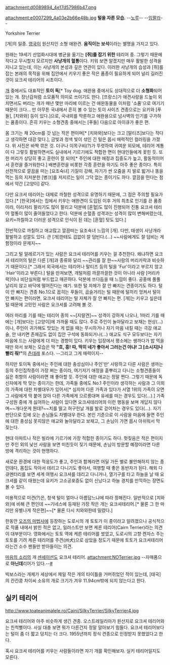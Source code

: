 attachment:d0089894_4e17d57986b47.png

attachment:e0007299_4a03e2b66e48b.jpg
'''털을 자른 모습.''' --[[노루]]-- --[[임팔라]]--

Yorkshire Terrier

[개]의 일종.
[[영국]]이 원산지인 소형 애완견. '''움직이는 보석'''이라는 별명을 가지고 있다.

원래는 19세기 산업화시대에 병균을 옮기는 '''[쥐]를 잡기 위한''' 테리어 종. 그렇기 때문에 작다고 무시할지 모르지만 '''사냥개의 혈통'''이다. 키워 보면 알겠지만 매우 활발한 성격을 지니고 있는데, 이는 사냥개의 본성과 깊은 연관이 있다. 이러한 사냥개의 습성과 [쥐]를 잡는 본래의 목적을 위해 집안에서 키우기 좋은 작은 품종이 필요하게 되어 널리 길러진것이 요크셔 테리어의 시초이다.

[[개]] 중에서도 대표적인 '''토이 독'''[* Toy dog. 애완용 중에서도 상대적으로 더 '''소형화'''되어 있는 개. 장난감처럼 소모품적 의미로 쓰이기도 한다. [프랑스]가 애견사랑을 드높이 외치면서도 버리는 개가 매년 몇만 마리에 이르는 건 애완동물을 이처럼 '소품'으로 여기기 때문이 크다… 만 아무튼 국내에서 흔히 볼 수 있는 토이 사이즈 견종으로는 요키와 [푸들], [치와와] 등이 있다.]으로, 국내외를 막론하고 애완용으로 넘사벽의 인기를 구가하는 품종이다. 흔히 키우는 소형견종 중에서는 [푸들] 다음으로 아이큐가 좋은 편.

몸 크기는 채 20cm를 갓 넘는 작은 편이며[* [치와와]보다는 크고 [말티즈]보다는 작다고 생각하면 대강 맞다.], 금빛과 청색 빛이 섞인 긴 털은 몹시 매력적인 컬러링을 가졌다. 위 사진은 바짝 깎은 것. 더구나 이목구비(?)가 뚜렷하여 귀여운 외모에, 테리어 계통이 다 그렇듯 활발하면서도 실내에서 기르기에도 적합한 면이 현대인들에게 꽂힌 듯. 또한 머리가 상당히 좋고 훈련이 잘 되어[* 주인에 대한 애정과 집중도가 높고, 활동적이어서 훈련을 즐거워한다.] 배변훈련을 비롯한 각종 훈련을 하기도 아주 좋은 종이다. 특히 선천적으로 깔끔을 떠는 [요조숙녀] 기질이 강해, 자기가 싼 오줌을 지 발로 밟거나 똥을 먹는 등의 지저분한 [병크]를 저지르는 일이 그닥 없는 종이기도 하다. 깔끔을 떤다는 점에서 약간 [고양이] 같다. 

다만 요크셔 테리어는 대체로 까칠한 성격으로 유명하기 때문에, 그 점은 주의할 필요가 있다.[* [한국]에서는 집에서 키우는 애완견이 도입된 이후 거의 최초로 인기를 끈 품종이라, 이리저리 팔리기도 많이 팔리고 덕분에 [혼혈]도 많이 진행되어 진퉁 요크셔 테리어 혈통이 많이 줄어들었다고 한다. 덕분에 순혈종 성격과는 성격이 많이 변해버렸는데, 요키=까칠하고 더러운 성격으로 인식이 된 데는 [혼혈] 탓도 있다.]

전반적으로 까칠하고 애교많고 깔끔떠는 요조숙녀 느낌의 [개]. 다만, 태생이 사냥개라 활발하고 성깔도 있다. 큰 [개]한테도 겁없이 잘 덤빈다.(…)
~~사람에게도 잘 덤비는 게 함정이라 문제지~~

그리고 털 알레르기가 있는 사람은 요크셔 테리어를 키우는 걸 추천한다. 왜냐하면 요크셔 테리어의 털은 다른 [개]과 종류와 달리 ~~관리를 잘 한~~사람의 머리카락과 비슷하기 때문이다.[* 그래서 외국에서는 테리어나 말티즈 등의 털을 'Fur'이라고 부르지 않고 'Hair'이라고 부른다.] 털을 만져보면, 개털처럼 까끌까끌한 것이 아니라 사람 [머리카락]이나 비단실처럼 부드럽고 매끈하다. 덕분에 쓰다듬을 때 느낌이 좋다. 공중에 풀풀 날리지 않고 바닥에 떨어진다는 얘기. 또한 털 자체가 잘 안 빠지는 견종이기도 하다. 털이 안 빠지는 견종 No.1으로 꼽히는 푸들이, 곱슬거리는 털 때문에 털끼리 엉켜서 털이 안 빠지는 편이라면, 요크셔 테리어는 털 자체가 잘 안 빠지는 편. [개]는 키우고 싶은데 털 때문에 고민인 사람은 요크셔를 고려해 볼 것.

여러 마리를 기를 때는 테리어 종의 ~~[지랄견]~~ 성격이 강하게 나오나, 1마리 기를 때에는 [개]보다는 [고양이]에 가까울 때도 많다. 주로 주인이 놀아달라고 보채는 현상(…)이나, 주인이 귀가해도 맛있는 게 없을 때는 무시하거나 자기 마음 내킬 때는 극강 애교술, 안 내키면 존재감도 없이 집안 구석에 동화되거나(…) 애교도 식구 모두보다는 자기 마음에 드는 사람에게 더 떠는 경향이 있다. 키우는 입장에서 평소에는 쌩까다가 밥 먹을 때만 와서 보채는 모습은 딱 '''"흐, 흥! 따, 딱히 네가 좋아서 그러는건 아냐! 그 [소시지]나 빨리 줘!"'''의 [[츤데레]] 포스다. --그리고 그게 매력이지--

하지만 토이독 중에서는 주인에 대한 충성심이나 주인'만' 사랑하고 다른 사람은 생까는 등의 주인집착증이 가장 쩌는 종이라, 여기저기 애정을 흩뿌리고 다니는 소형견종들이 싫은 취향의 사람이라면 꽤 좋아할 듯. 주인에 대한 애교는 정말 쩐다. 그렇기 때문에 독신자에게 딱 맞는 종이기는 한데, 가족들 중에도 No.1 주인이라 생각하는 사람과 그 이외의 가족에 대한 차별대우가 있어서[* 심지어 다른 가족과 있다가 서열 1위의 가족이 오면 그 사람에게 딱 붙어 앉아 다른 가족에게 으르릉대며 유세를 떠는 경우도 있다(…).] 가족 구성원 중에 개 싫어하는 사람이 있다면 요크셔테리어의 이런 행동을 보며 개답지 않다며~~개다운게 뭔데?~~치를 떨고 허구헌날 개를 발로 걷어차는 경우도 있다(…). 자기 판단으로 집에 오는 손님들도 차별대우 한다. 본인 기준으로 이 사람을 마음에 들면 주인에 대한 충성심 못지않은 애교와 놀아달라고 보채고, 그 손님이 가면 몹시 아쉬워서 막 짖는다. 

현대 아파트나 작은 빌라에 기르기에 가장 적합한 종이기도 하다. 헛짖음은 적은 편이지만 주인 외의 낯선 사람을 보면 미친듯이 짖기 때문에, 손님이 방문할 예정이라면 다른 방에 격리하는 것이 현명하다.

새로운 환경에 대한 적응도가 좋고, 주인과 함께라면 어딜 가든 별로 불안해하지 않는 종인데다, 몸집도 작아서 데리고 다니기도 좋아서, 여행할 때 좋은 동반자가 된다. 해외 다큐멘터리를 보면 세계 여행시 요크셔를 데리고 다니거나, 열기구를 타고 하늘을 날 때 요크셔를 같이 태웠는데 요키가 고소공포증도 없이 신났다고 하늘 경치를 만끽하는 장면도 볼 수 있다. 

미용적으로 미견(?)은, 청색 털이 얼마나 아름답느냐에 따라 정해진다. 일반적으로 [치와와]에 비해 큰 편인데 ~~기네스에 등재된 가장 작은 개는 요크셔테리어.[* 물론 그 한 마리만 유별나게 작은편]~~[* 물론 다시 치와와한테 밀렸다.]

한동안 [[오즈의 마법사]]에 등장하는 도로시의 개 토토가 이 종이라고 알려졌으나 공식적으로 작품 내에서 밝힌 적은 없고, 일러스트만 보면 케른 테리어(Cairn Terrier)라는 의견이 대부분이다. 영화에서는 토토 역에 케른 테리어를 썼었고, 도로시의 고향 켄자스 주는 토토를 기려 케른 테리어를 주견(州犬)으로 삼았을 정도기 때문에 토토가 요크셔테리어라는건 소수 팬들만 받아들이는 의견.

[[마음의 소리]]의 개 [[센세이션]]도 요크셔 테리어.
attachment:NOTerrier.jpg
--자매품으로 '''아닌데'''리어가 있다.--[http://comic.naver.com/webtoon/detail.nhn?titleId=20853&no=569&weekday=fri #]

빅보스라는 개체가 세상에서 제일 작은 개의 타이틀을 거머쥐었던 적이 있는데, [태국]의 칸칸콩 차이씨 소유의 개로 크기가 겨우 11.94cm밖에 되지 않는다고 한다.

== 실키 테리어 ==
http://www.toateanimalele.ro/Caini/SilkyTerrier/SilkyTerrier4.jpg

요크셔 테리어와 아주 비슷하게 생긴 견종. 오스트레일리아가 원산지로 요크셔 테리어와는 친척뻘이다. 사실 대충 보면 뭐가 다른건지 정말 알아보기 힘들다. 요크셔 테리어보다는 털이 좀 더 짧고 덩치는 더 크다. 1955년까지 정식 견종으로 인정받지 못했었다고 한다.

혹시 요크셔 테리어를 키우는 사람들이라면 자기 개를 확인해보자. 실키 테리어일지도 모른다.
